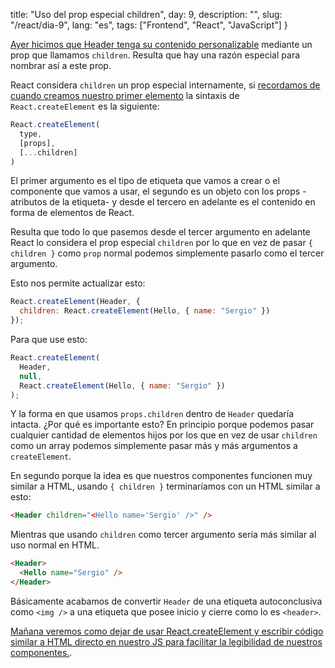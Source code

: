 
  title: "Uso del prop especial children",
  day: 9,
  description: "",
  slug: "/react/dia-9",
  lang: "es",
  tags: ["Frontend", "React", "JavaScript"]
}


[Ayer hicimos que Header tenga su contenido personalizable](/react/dia-9) mediante un prop que llamamos `children`. Resulta que hay una razón especial para nombrar así a este prop.

React considera `children` un prop especial internamente, si [recordamos de cuando creamos nuestro primer elemento](/react/dia-2) la sintaxis de `React.createElement` es la siguiente:

```js
React.createElement(
  type,
  [props],
  [...children]
)
```

El primer argumento es el tipo de etiqueta que vamos a crear o el componente que vamos a usar, el segundo es un objeto con los props -atributos de la etiqueta- y desde el tercero en adelante es el contenido en forma de elementos de React.

Resulta que todo lo que pasemos desde el tercer argumento en adelante React lo considera el prop especial `children` por lo que en vez de pasar `{ children }` como `prop` normal podemos simplemente pasarlo como el tercer argumento.

Esto nos permite actualizar esto:

```js
React.createElement(Header, {
  children: React.createElement(Hello, { name: "Sergio" })
});
```

Para que use esto:

```js
React.createElement(
  Header,
  null, 
  React.createElement(Hello, { name: "Sergio" })
);
```

Y la forma en que usamos `props.children` dentro de `Header` quedaría intacta. ¿Por qué es importante esto? En principio porque podemos pasar cualquier cantidad de elementos hijos por los que en vez de usar `children` como un array podemos simplemente pasar más y más argumentos a `createElement`.

En segundo porque la idea es que nuestros componentes funcionen muy similar a HTML, usando `{ children }` terminaríamos con un HTML similar a esto:

```html
<Header children="<Hello name='Sergio' />" />
```

Mientras que usando `children` como tercer argumento sería más similar al uso normal en HTML.

```html
<Header>
  <Hello name="Sergio" />
</Header>
```

Básicamente acabamos de convertir `Header` de una etiqueta autoconclusiva como `<img />` a una etiqueta que posee inicio y cierre como lo es `<header>`.

[Mañana veremos como dejar de usar React.createElement y escribir código similar a HTML directo en nuestro JS para facilitar la legibilidad de nuestros componentes.](/react/dia-10).